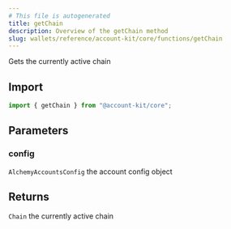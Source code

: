 ```yaml
---
# This file is autogenerated
title: getChain
description: Overview of the getChain method
slug: wallets/reference/account-kit/core/functions/getChain
---
```


Gets the currently active chain

## Import

```ts
import { getChain } from "@account-kit/core";
```

## Parameters

### config

`AlchemyAccountsConfig`
the account config object

## Returns

`Chain`
the currently active chain
